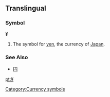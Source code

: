 ==Translingual==
===Symbol===
'''¥'''

#The symbol for [[yen]], the currency of [[Japan]].

===See Also===
*[[円]]
{{Template:Currency_symbols}}
[[Category:Currency symbols]]
[[pt:¥]]